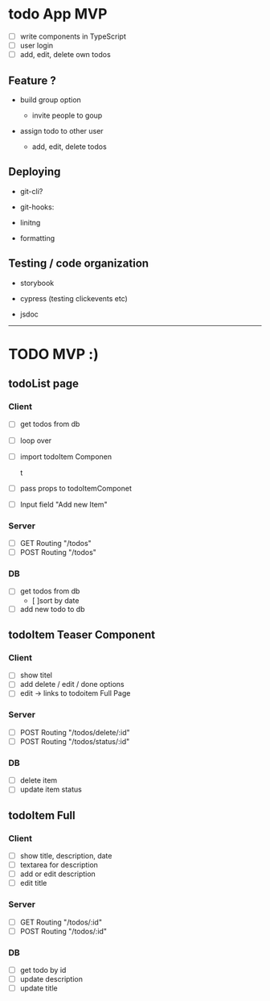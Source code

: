 
<Meta title="Project/Setup" />

# todo App MVP

-   [ ] write components in TypeScript
-   [ ] user login
-   [ ] add, edit, delete own todos

## Feature ?

-   build group option

    -   invite people to goup

-   assign todo to other user
    -   add, edit, delete todos

## Deploying

-   git-cli?
-   git-hooks:

-   linitng
-   formatting

## Testing / code organization

-   storybook

-   cypress (testing clickevents etc)

-   jsdoc

---

# TODO MVP :)

## todoList page

### Client

-   [ ] get todos from db
-   [ ] loop over

-   [ ] import todoItem Componen

    t

-   [ ] pass props to todoItemComponet

-   [ ] Input field "Add new Item"

### Server

-   [ ] GET Routing "/todos"
-   [ ] POST Routing "/todos"

### DB

-   [ ] get todos from db
    -   [ ]sort by date
-   [ ] add new todo to db

## todoItem Teaser Component

### Client

-   [ ] show titel
-   [ ] add delete / edit / done options
-   [ ] edit -> links to todoitem Full Page

### Server

-   [ ] POST Routing "/todos/delete/:id"
-   [ ] POST Routing "/todos/status/:id"

### DB

-   [ ] delete item
-   [ ] update item status

## todoItem Full

### Client

-   [ ] show title, description, date
-   [ ] textarea for description
-   [ ] add or edit description
-   [ ] edit title

### Server

-   [ ] GET Routing "/todos/:id"
-   [ ] POST Routing "/todos/:id"

### DB

-   [ ] get todo by id
-   [ ] update description
-   [ ] update title
